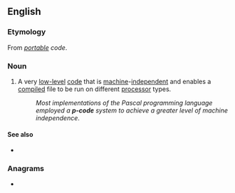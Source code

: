 ==English==

===Etymology===
From ''[[portable]] code''.

===Noun===
{{en-noun|-}}

# {{lb|en|computing}} A very [[low-level]] [[code]] that is [[machine]]-[[independent]] and enables a [[compile]]d file to be run on different [[processor]] types.
#: ''Most implementations of the Pascal programming language employed a '''p-code''' system to achieve a greater level of machine independence''.

====See also====
* {{l|en|bytecode}}

===Anagrams===
* {{l|en|coped}}